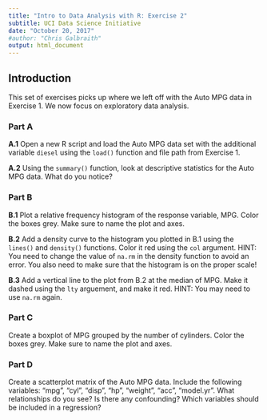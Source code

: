 ```yaml
---
title: "Intro to Data Analysis with R: Exercise 2"
subtitle: UCI Data Science Initiative
date: "October 20, 2017"
#author: "Chris Galbraith"
output: html_document
---
```


## Introduction
This set of exercises picks up where we left off with the Auto MPG data in Exercise 1. We now focus on exploratory data analysis.


### Part A 
**A.1** Open a new R script and load the Auto MPG data set with the additional variable ```diesel``` using the ```load()``` function and file path from Exercise 1.

**A.2** Using the ```summary()``` function, look at descriptive statistics for the Auto MPG data. What do you notice?


### Part B
**B.1** Plot a relative frequency histogram of the response variable, MPG. Color the boxes grey. Make sure to name the plot and axes.


**B.2** Add a density curve to the histogram you plotted in B.1 using the ```lines()``` and ```density()``` functions. Color it red using the ```col``` argument. HINT: You need to change the value of ```na.rm``` in the density function to avoid an error. You also need to make sure that the histogram is on the proper scale!

**B.3** Add a vertical line to the plot from B.2 at the median of MPG. Make it dashed using the ```lty``` arguement, and make it red. HINT: You may need to use ```na.rm``` again.


### Part C
Create a boxplot of MPG grouped by the number of cylinders. Color the boxes grey. Make sure to name the plot and axes.


### Part D
Create a scatterplot matrix of the Auto MPG data. Include the following variables: "mpg", "cyl", "disp", "hp", "weight", "acc", "model.yr". What relationships do you see? Is there any confounding? Which variables should be included in a regression? 
